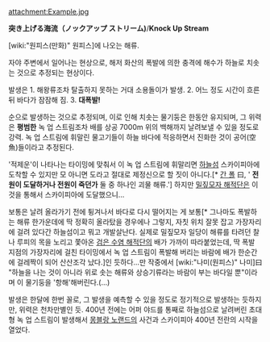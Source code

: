attachment:Example.jpg

'''突き上げる海流（ノックアップ ストリーム)'''/'''Knock Up Stream'''

[wiki:"원피스(만화)" 원피스]에 나오는 해류. 

자야 주변에서 일어나는 현상으로, 해저 화산의 폭발에 의한 충격에 해수가 하늘로 치솟는 것으로 추정되는 현상이다.

발생은
1. 해왕류조차 탈출하지 못하는 거대 소용돌이가 발생.
2. 어느 정도 시간이 흐른 뒤 바다가 잠잠해 짐.
3. '''대폭발!'''

순으로 발생하는 것으로 추정되며, 이로 인해 치솟는 물기둥은 한동안 유지되며, 그 위력은 '''평범한''' 녹 업 스트림조차 배를 상공 7000m 위의 백해까지 날려보낼 수 있을 정도로 강력. 녹 업 스트림에 휘말린 물고기들이 하늘 바다에 적응하면서 진화한 것이 공어(空魚)들이라고 추정된다.

'적제운'이 나타나는 타이밍에 맞춰서 이 녹 업 스트림에 휘말리면 [[하늘섬]] 스카이피아에 도착할 수 있지만 모 아니면 도라고 절대로 제정신으로 할 짓이 아니다.[* [[간 폴]] 曰, ' '''전원이 도달하거나 전원이 죽던가''' 둘 중 하나인 괴물 해류.'] 하지만 [[밀짚모자 해적단]]은 이것을 통해서 스카이피아에 도달했으니...

보통은 날려 올라가기 전에 튕겨나서 바다로 다시 떨어지는 게 보통[* 그나마도 폭발하는 해류 한가운데에 딱 정확히 올라탔을 경우에나 그렇지, 자칫 위치 잘못 잡고 가장자리에 걸려 있다간 하늘섬이고 뭐고 개발살난다. 실제로 밀짚모자 일당이 해류를 타려던 찰나 루피의 목을 노리고 쫓아온 [[검은 수염 해적단]]의 배가 가까이 따라붙었는데, 딱 폭발 지점의 가장자리에 걸친 타이밍에서 녹 업 스트림이 폭발해 버리는 바람에 배가 한순간에 걸레짝이 되어 산산조각 났다.]인 듯하다...만 작중에서 [wiki:"나미(원피스)" 나미]曰 "하늘을 나는 것이 아니라 위로 솟는 해류와 상승기류라는 바람이 부는 바다일 뿐"이라며 이 물기둥을 '항해'해버린다.(...)

발생은 한달에 한번 꼴로, 그 발생을 예측할 수 있을 정도로 정기적으로 발생하는 듯하지만, 위력은 천차만별인 듯. 400년 전에는 어퍼 야드를 통째로 하늘섬으로 날려버린 초대형 녹 업 스트림이 발생해서 [[몽블랑 노랜드]]의 사건과 스카이피아 400년 전란의 시작을 열었다.
